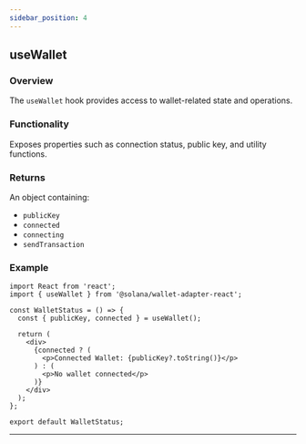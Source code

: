 ```yaml
---
sidebar_position: 4
---
```

## useWallet

### Overview
The `useWallet` hook provides access to wallet-related state and operations.

### Functionality
Exposes properties such as connection status, public key, and utility functions.

### Returns
An object containing:
- `publicKey`
- `connected`
- `connecting`
- `sendTransaction`

### Example
```tsx
import React from 'react';
import { useWallet } from '@solana/wallet-adapter-react';

const WalletStatus = () => {
  const { publicKey, connected } = useWallet();

  return (
    <div>
      {connected ? (
        <p>Connected Wallet: {publicKey?.toString()}</p>
      ) : (
        <p>No wallet connected</p>
      )}
    </div>
  );
};

export default WalletStatus;
```

---
